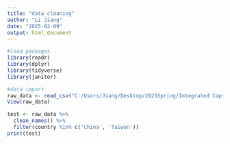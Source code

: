 ```yaml
---
title: "data_cleaning"
author: "Li Jiang"
date: "2025-02-09"
output: html_document
---
```


```r
#load packages 
library(readr)
library(dplyr)
library(tidyverse)
library(janitor)

```


```r
#data import
raw_data <- read_csv("C:/Users/Jiang/Desktop/2025Spring/Integrated Capstone/Data selection/Meat science&zoonotic disease/AJARESubmissionCode_4_24/diseasefooddatfull12822.csv")
View(raw_data)
```

```r
test <- raw_data %>% 
  clean_names() %>%
  filter(country %in% c('China', 'Taiwan'))
print(test)
```

